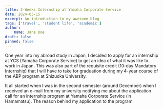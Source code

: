 ```yaml
---
title: 2-Weeks Internship at Yamaha Corporate Service
date: 2024-03-15
excerpt: An introduction to my awesome blog
tags: ['travel', 'student life', 'academic']
author:
    name: Jane Doe
draft: false
pinned: false
---
```


One year into my abroad study in Japan, I decided to apply for an internship at YCS (Yamaha Corporate Service) to get an idea of what it was like to work in Japan.
This was also part of the requisite credit (10-day Mandatory Internship) that I will have to take for graduation during my 4-year course of the ABP program at Shizuoka University.

It all started when I was in the second semester (around December) when I received an e-mail from my university notifying me about the application call for an internship program at Yamaha Corporate Service (in Hamamatsu).
The reason behind my application to the program